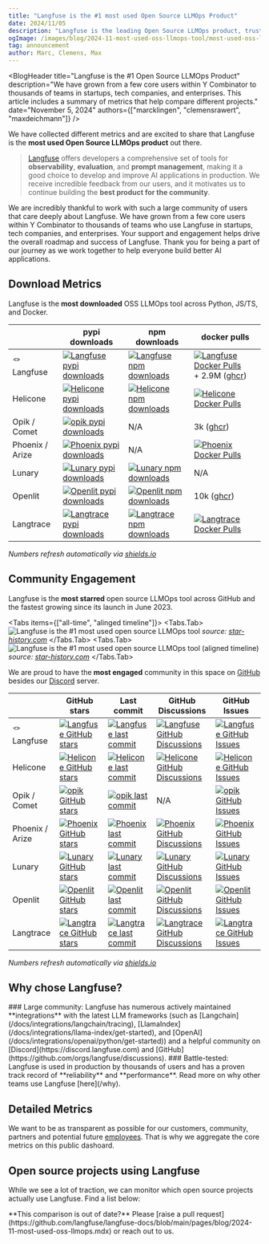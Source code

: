 ```yaml
---
title: "Langfuse is the #1 most used Open Source LLMOps Product"
date: 2024/11/05
description: "Langfuse is the leading Open Source LLMOps product, trusted by thousands of teams for its robust tracing and evaluation, seamless integrations, and extensive community."
ogImage: /images/blog/2024-11-most-used-oss-llmops-tool/most-used-oss-llmops-solution.png
tag: announcement
author: Marc, Clemens, Max
---
```



<BlogHeader
  title="Langfuse is the #1 Open Source LLMOps Product"
  description="We have grown from a few core users within Y Combinator to thousands of teams in startups, tech companies, and enterprises. This article includes a summary of metrics that help compare different projects."
  date="November 5, 2024"
  authors={["marcklingen", "clemensrawert", "maxdeichmann"]}
/>

We have collected different metrics and are excited to share that Langfuse is the **most used Open Source LLMOps product** out there.

> [Langfuse](/) offers developers a comprehensive set of tools for **observability**, **evaluation**, and **prompt management**, making it a good choice to develop and improve AI applications in production. We receive incredible feedback from our users, and it motivates us to continue building the **best product for the community**.

We are incredibly thankful to work with such a large community of users that care deeply about Langfuse. We have grown from a few core users within Y Combinator to thousands of teams who use Langfuse in startups, tech companies, and enterprises. Your support and engagement helps drive the overall roadmap and success of Langfuse. Thank you for being a part of our journey as we work together to help everyone build better AI applications.

## Download Metrics

Langfuse is the **most downloaded** OSS LLMOps tool across Python, JS/TS, and Docker.

|                 | pypi downloads                                                                                                                                                                              | npm downloads                                                                                                                                                                                                | docker pulls                                                                                                                                                                                                                                                            |
| --------------- | ------------------------------------------------------------------------------------------------------------------------------------------------------------------------------------------- | ------------------------------------------------------------------------------------------------------------------------------------------------------------------------------------------------------------ | ----------------------------------------------------------------------------------------------------------------------------------------------------------------------------------------------------------------------------------------------------------------------- |
| 🪢 Langfuse     | [![Langfuse pypi downloads](https://img.shields.io/pypi/dm/langfuse?style=for-the-badge&label=%20&labelColor=black&color=orange)](https://pypi.org/project/langfuse)                        | [![Langfuse npm downloads](https://img.shields.io/npm/dm/langfuse?style=for-the-badge&label=%20&labelColor=black&color=orange)](https://www.npmjs.com/package/langfuse)                                      | [![Langfuse Docker Pulls](https://img.shields.io/docker/pulls/langfuse/langfuse?style=for-the-badge&label=%20&labelColor=black&color=orange)](https://hub.docker.com/r/langfuse/langfuse) + 2.9M ([ghcr](https://github.com/langfuse/langfuse/pkgs/container/langfuse)) |
| Helicone        | [![Helicone pypi downloads](https://img.shields.io/pypi/dm/helicone?style=for-the-badge&label=%20&labelColor=black&color=grey)](https://pypi.org/project/helicone)                          | [![Helicone npm downloads](https://img.shields.io/npm/dm/helicone?style=for-the-badge&label=%20&labelColor=black&color=grey)](https://www.npmjs.com/package/helicone)                                        | [![Helicone Docker Pulls](https://img.shields.io/docker/pulls/helicone/worker?style=for-the-badge&label=%20&labelColor=black&color=grey)](https://hub.docker.com/r/helicone/worker)                                                                                     |
| Opik / Comet    | [![opik pypi downloads](https://img.shields.io/pypi/dm/opik?style=for-the-badge&label=%20&labelColor=black&color=grey)](https://pypi.org/project/opik)                                      | N/A                                                                                                                                                                                                          | 3k ([ghcr](https://github.com/comet-ml/opik/pkgs/container/opik%2Fopik-backend))                                                                                                                                                                                        |
| Phoenix / Arize | [![Phoenix pypi downloads](https://img.shields.io/pypi/dm/arize-phoenix?style=for-the-badge&label=%20&labelColor=black&color=grey)](https://pypi.org/project/phoenix)                       | N/A                                                                                                                                                                                                          | [![Phoenix Docker Pulls](https://img.shields.io/docker/pulls/arizephoenix/phoenix?style=for-the-badge&label=%20&labelColor=black&color=grey)](https://hub.docker.com/r/arizephoenix/phoenix)                                                                            |
| Lunary          | [![Lunary pypi downloads](https://img.shields.io/pypi/dm/lunary?style=for-the-badge&label=%20&labelColor=black&color=grey)](https://pypi.org/project/lunary)                                | [![Lunary npm downloads](https://img.shields.io/npm/dm/lunary?style=for-the-badge&label=%20&labelColor=black&color=grey)](https://www.npmjs.com/package/lunary)                                              | N/A                                                                                                                                                                                                                                                                     |
| Openlit         | [![Openlit pypi downloads](https://img.shields.io/pypi/dm/openlit?style=for-the-badge&label=%20&labelColor=black&color=grey)](https://pypi.org/project/openlit)                             | [![Openlit npm downloads](https://img.shields.io/npm/dm/openlit?style=for-the-badge&label=%20&labelColor=black&color=grey)](https://www.npmjs.com/package/openlit)                                           | 10k ([ghcr](https://ghcr.io/openlit/openlit))                                                                                                                                                                                                                           |
| Langtrace       | [![Langtrace pypi downloads](https://img.shields.io/pypi/dm/langtrace-python-sdk?style=for-the-badge&label=%20&labelColor=black&color=grey)](https://pypi.org/project/langtrace-python-sdk) | [![Langtrace npm downloads](https://img.shields.io/npm/dm/%40langtrase%2Ftypescript-sdk?style=for-the-badge&label=%20&labelColor=black&color=grey)](https://www.npmjs.com/package/@langtrase/typescript-sdk) | [![Langtrace Docker Pulls](https://img.shields.io/docker/pulls/scale3labs/langtrace-client?style=for-the-badge&label=%20&labelColor=black&color=grey)](https://hub.docker.com/r/scale3labs/langtrace-client)                                                            |

_Numbers refresh automatically via [shields.io](https://shields.io)_

## Community Engagement

Langfuse is the **most starred** open source LLMOps tool across GitHub and the fastest growing since its launch in June 2023.


<Tabs items={["all-time", "alinged timeline"]}>
  <Tabs.Tab>
    <Frame fullWidth border>
      ![Langfuse is the #1 most used open source LLMOps
      tool](/images/blog/2024-11-most-used-oss-llmops-tool/starhistory-oss-llmops-most-used.png)
    </Frame>
    _source: [star-history.com](https://star-history.com/#langfuse/langfuse&helicone/helicone&comet-ml/opik&arize-ai/phoenix&lunary-ai/lunary&openlit/openlit&Scale3-Labs/langtrace&Date)_
  </Tabs.Tab>
  <Tabs.Tab>
    <Frame fullWidth border>
      ![Langfuse is the #1 most used open source LLMOps tool (aligned
      timeline)](/images/blog/2024-11-most-used-oss-llmops-tool/star-history-aligned-timeline.png)
    </Frame>
    _source: [star-history.com](https://star-history.com/#langfuse/langfuse&helicone/helicone&comet-ml/opik&arize-ai/phoenix&lunary-ai/lunary&openlit/openlit&Scale3-Labs/langtrace&Date)_
  </Tabs.Tab>
</Tabs>

We are proud to have the **most engaged** community in this space on [GitHub](https://github.com/langfuse/langfuse) besides our [Discord](https://discord.langfuse.com) server.

|                 | GitHub stars                                                                                                                                                                               | Last commit                                                                                                                                                                                     | GitHub Discussions                                                                                                                                                                                                 | GitHub Issues                                                                                                                                                                                                                              |
| --------------- | ------------------------------------------------------------------------------------------------------------------------------------------------------------------------------------------ | ----------------------------------------------------------------------------------------------------------------------------------------------------------------------------------------------- | ------------------------------------------------------------------------------------------------------------------------------------------------------------------------------------------------------------------ | ------------------------------------------------------------------------------------------------------------------------------------------------------------------------------------------------------------------------------------------ |
| 🪢 Langfuse     | [![Langfuse GitHub stars](https://img.shields.io/github/stars/langfuse/langfuse?style=for-the-badge&label=%20&labelColor=black&color=orange)](https://github.com/langfuse/langfuse)        | [![Langfuse last commit](https://img.shields.io/github/last-commit/langfuse/langfuse?style=for-the-badge&label=%20&labelColor=black&color=orange)](https://github.com/langfuse/langfuse)        | [![Langfuse GitHub Discussions](https://img.shields.io/github/discussions/langfuse/langfuse?style=for-the-badge&label=%20&labelColor=black&color=orange)](https://github.com/orgs/langfuse/discussions)            | [![Langfuse GitHub Issues](https://img.shields.io/github/issues-pr-closed-raw/langfuse/langfuse?style=for-the-badge&label=%20&labelColor=black&color=orange)](https://github.com/langfuse/langfuse/issues?q=is%3Aissue+is%3Aclosed)        |
| Helicone        | [![Helicone GitHub stars](https://img.shields.io/github/stars/helicone/helicone?style=for-the-badge&label=%20&labelColor=black&color=grey)](https://github.com/helicone/helicone)          | [![Helicone last commit](https://img.shields.io/github/last-commit/helicone/helicone?style=for-the-badge&label=%20&labelColor=black&color=grey)](https://github.com/helicone/helicone)          | [![Helicone GitHub Discussions](https://img.shields.io/github/discussions/helicone/helicone?style=for-the-badge&label=%20&labelColor=black&color=grey)](https://github.com/Helicone/helicone/discussions)          | [![Helicone GitHub Issues](https://img.shields.io/github/issues-pr-closed-raw/helicone/helicone?style=for-the-badge&label=%20&labelColor=black&color=grey)](https://github.com/helicone/helicone/issues?q=is%3Aissue+is%3Aclosed)          |
| Opik / Comet    | [![opik GitHub stars](https://img.shields.io/github/stars/comet-ml/opik?style=for-the-badge&label=%20&labelColor=black&color=grey)](https://github.com/comet-ml/opik)                      | [![opik last commit](https://img.shields.io/github/last-commit/comet-ml/opik?style=for-the-badge&label=%20&labelColor=black&color=grey)](https://github.com/comet-ml/opik)                      | N/A                                                                                                                                                                                                                | [![opik GitHub Issues](https://img.shields.io/github/issues-pr-closed-raw/comet-ml/opik?style=for-the-badge&label=%20&labelColor=black&color=grey)](https://github.com/comet-ml/opik/issues?q=is%3Aissue+is%3Aclosed)                      |
| Phoenix / Arize | [![Phoenix GitHub stars](https://img.shields.io/github/stars/arize-ai/phoenix?style=for-the-badge&label=%20&labelColor=black&color=grey)](https://github.com/arize-ai/phoenix)             | [![Phoenix last commit](https://img.shields.io/github/last-commit/arize-ai/phoenix?style=for-the-badge&label=%20&labelColor=black&color=grey)](https://github.com/arize-ai/phoenix)             | [![Phoenix GitHub Discussions](https://img.shields.io/github/discussions/arize-ai/phoenix?style=for-the-badge&label=%20&labelColor=black&color=grey)](https://github.com/Arize-ai/phoenix/discussions)             | [![Phoenix GitHub Issues](https://img.shields.io/github/issues-pr-closed-raw/arize-ai/phoenix?style=for-the-badge&label=%20&labelColor=black&color=grey)](https://github.com/arize-ai/phoenix/issues?q=is%3Aissue+is%3Aclosed)             |
| Lunary          | [![Lunary GitHub stars](https://img.shields.io/github/stars/lunary-ai/lunary?style=for-the-badge&label=%20&labelColor=black&color=grey)](https://github.com/lunary-ai/lunary)              | [![Lunary last commit](https://img.shields.io/github/last-commit/lunary-ai/lunary?style=for-the-badge&label=%20&labelColor=black&color=grey)](https://github.com/lunary-ai/lunary)              | [![Lunary GitHub Discussions](https://img.shields.io/github/discussions/lunary-ai/lunary?style=for-the-badge&label=%20&labelColor=black&color=grey)](https://github.com/orgs/lunary-ai/discussions)                | [![Lunary GitHub Issues](https://img.shields.io/github/issues-pr-closed-raw/lunary-ai/lunary?style=for-the-badge&label=%20&labelColor=black&color=grey)](https://github.com/lunary-ai/lunary/issues?q=is%3Aissue+is%3Aclosed)              |
| Openlit         | [![Openlit GitHub stars](https://img.shields.io/github/stars/openlit/openlit?style=for-the-badge&label=%20&labelColor=black&color=grey)](https://github.com/openlit/openlit)               | [![Openlit last commit](https://img.shields.io/github/last-commit/openlit/openlit?style=for-the-badge&label=%20&labelColor=black&color=grey)](https://github.com/openlit/openlit)               | [![Openlit GitHub Discussions](https://img.shields.io/github/discussions/openlit/openlit?style=for-the-badge&label=%20&labelColor=black&color=grey)](https://github.com/orgs/openlit/discussions)                  | [![Openlit GitHub Issues](https://img.shields.io/github/issues-pr-closed-raw/openlit/openlit?style=for-the-badge&label=%20&labelColor=black&color=grey)](https://github.com/openlit/openlit/issues?q=is%3Aissue+is%3Aclosed)               |
| Langtrace       | [![Langtrace GitHub stars](https://img.shields.io/github/stars/Scale3-Labs/langtrace?style=for-the-badge&label=%20&labelColor=black&color=grey)](https://github.com/Scale3-Labs/langtrace) | [![Langtrace last commit](https://img.shields.io/github/last-commit/Scale3-Labs/langtrace?style=for-the-badge&label=%20&labelColor=black&color=grey)](https://github.com/Scale3-Labs/langtrace) | [![Langtrace GitHub Discussions](https://img.shields.io/github/discussions/Scale3-Labs/langtrace?style=for-the-badge&label=%20&labelColor=black&color=grey)](https://github.com/Scale3-Labs/langtrace/discussions) | [![Langtrace GitHub Issues](https://img.shields.io/github/issues-pr-closed-raw/Scale3-Labs/langtrace?style=for-the-badge&label=%20&labelColor=black&color=grey)](https://github.com/Scale3-Labs/langtrace/issues?q=is%3Aissue+is%3Aclosed) |

_Numbers refresh automatically via [shields.io](https://shields.io)_

## Why chose Langfuse?

<Steps>
  ### Large community: Langfuse has numerous actively maintained
  **integrations** with the latest LLM frameworks (such as
  [Langchain](/docs/integrations/langchain/tracing),
  [LlamaIndex](/docs/integrations/llama-index/get-started), and
  [OpenAI](/docs/integrations/openai/python/get-started)) and a helpful community on
  [Discord](https://discord.langfuse.com) and
  [GitHub](https://github.com/orgs/langfuse/discussions). ### Battle-tested:
  Langfuse is used in production by thousands of users and has a proven track
  record of **reliability** and **performance**.
</Steps>
<Callout emoji="💡">
  Read more on why other teams use Langfuse [here](/why).
</Callout>

## Detailed Metrics

We want to be as transparent as possible for our customers, community, partners and potential future [employees](/careers). That is why we aggregate the core metrics on this public dashoard.


<PublicMetrics />

## Open source projects using Langfuse

While we see a lot of traction, we can monitor which open source projects actually use Langfuse. Find a list below:


<div className="[&_img]:inline">
  <PackageUsagePython />
  <PackageUsageJS />
</div>

<Callout type="info">
  **This comparison is out of date?** Please [raise a pull
  request](https://github.com/langfuse/langfuse-docs/blob/main/pages/blog/2024-11-most-used-oss-llmops.mdx)
  or reach out to us.
</Callout>
